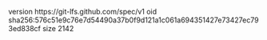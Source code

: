 version https://git-lfs.github.com/spec/v1
oid sha256:576c51e9c76e7d54490a37b0f9d121a1c061a694351427e73427ec793ed838cf
size 2142
